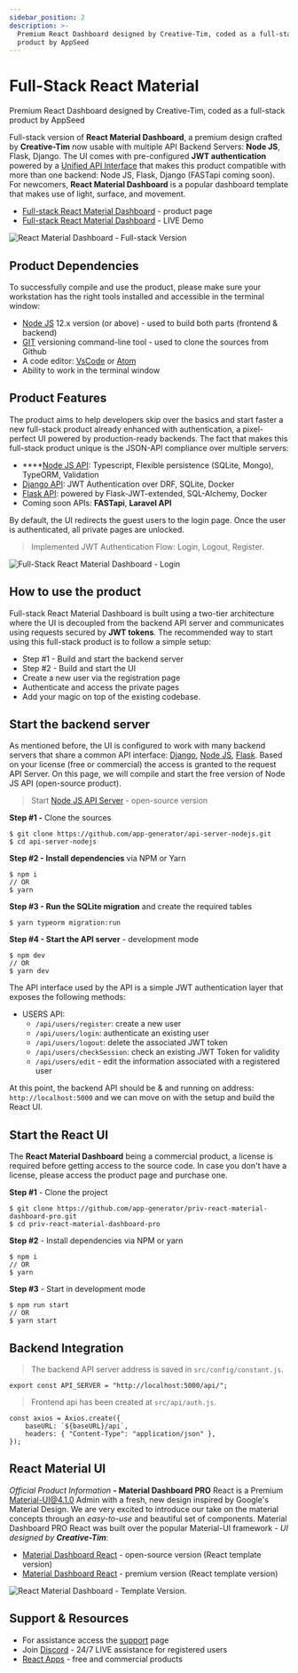 ```yaml
---
sidebar_position: 2
description: >-
  Premium React Dashboard designed by Creative-Tim, coded as a full-stack
  product by AppSeed
---
```


# Full-Stack React Material

<SubHeading> Premium React Dashboard designed by Creative-Tim, coded as a full-stack product by AppSeed </SubHeading>

Full-stack version of **React Material Dashboard**, a premium design crafted by **Creative-Tim** now usable with multiple API Backend Servers: **Node JS**, Flask, Django. The UI comes with pre-configured **JWT authentication** powered by a [Unified API Interface](../../boilerplate-code/api-server/api-unified-definition.md) that makes this product compatible with more than one backend: Node JS, Flask, Django (FASTapi coming soon). For newcomers, **React Material Dashboard** is a popular dashboard template that makes use of light, surface, and movement.

- [Full-stack React Material Dashboard](https://appseed.us/full-stack/react-material-dashboard) - product page
- [Full-stack React Material Dashboard](https://fullstack-react-material-dashboard.appseed-srv1.com/) - LIVE Demo

![React Material Dashboard - Full-stack Version](../../../static/assets/react-material-dashboard-screen.png)

## Product Dependencies

To successfully compile and use the product, please make sure your workstation has the right tools installed and accessible in the terminal window:

- [Node JS](https://nodejs.org/en/) 12.x version (or above) - used to build both parts (frontend & backend)
- [GIT](https://git-scm.com/) versioning command-line tool - used to clone the sources from Github
- A code editor: [VsCode](https://code.visualstudio.com/) or [Atom](https://atom.io/)
- Ability to work in the terminal window

## Product Features

The product aims to help developers skip over the basics and start faster a new full-stack product already enhanced with authentication, a pixel-perfect UI powered by production-ready backends. The fact that makes this full-stack product unique is the JSON-API compliance over multiple servers:

- \*\*\*\*[Node JS API](../../boilerplate-code/api-server/node-js.md): Typescript, Flexible persistence (SQLite, Mongo), TypeORM, Validation
- [Django API](../../boilerplate-code/api-server/django.md): JWT Authentication over DRF, SQLite, Docker
- [Flask API](../../boilerplate-code/api-server/flask.md): powered by Flask-JWT-extended, SQL-Alchemy, Docker
- Coming soon APIs: **FASTapi**, **Laravel API**

By default, the UI redirects the guest users to the login page. Once the user is authenticated, all private pages are unlocked.

> Implemented JWT Authentication Flow: Login, Logout, Register.

![Full-Stack React Material Dashboard - Login](../../../static/assets/fullstack-react-material-dashboard-login-xs.jpg)

## **How to use the product**

Full-stack React Material Dashboard is built using a two-tier architecture where the UI is decoupled from the backend API server and communicates using requests secured by **JWT tokens**. The recommended way to start using this full-stack product is to follow a simple setup:

- Step #1 - Build and start the backend server
- Step #2 - Build and start the UI
- Create a new user via the registration page
- Authenticate and access the private pages
- Add your magic on top of the existing codebase.

## Start the backend server

As mentioned before, the UI is configured to work with many backend servers that share a common API interface: [Django](../../boilerplate-code/api-server/django.md), [Node JS](../../boilerplate-code/api-server/node-js.md), [Flask](../../boilerplate-code/api-server/flask.md). Based on your license (free or commercial) the access is granted to the request API Server. On this page, we will compile and start the free version of Node JS API (open-source product).

> Start [Node JS API Server](../../boilerplate-code/api-server/node-js.md) - open-source version

**Step #1 -** Clone the sources

```
$ git clone https://github.com/app-generator/api-server-nodejs.git
$ cd api-server-nodejs
```

**Step #2 - Install dependencies** via NPM or Yarn

```
$ npm i
// OR
$ yarn
```

**Step #3 - Run the SQLite migration** and create the required tables

```
$ yarn typeorm migration:run
```

**Step #4 - Start the API server** - development mode

```
$ npm dev
// OR
$ yarn dev
```

The API interface used by the API is a simple JWT authentication layer that exposes the following methods:

- USERS API:
  - `/api/users/register`: create a new user
  - `/api/users/login`: authenticate an existing user
  - `/api/users/logout`: delete the associated JWT token
  - `/api/users/checkSession`: check an existing JWT Token for validity
  - `/api/users/edit` - edit the information associated with a registered user

At this point, the backend API should be & and running on address: `http://localhost:5000` and we can move on with the setup and build the React UI.

## Start the React UI

The **React Material Dashboard** being a commercial product, a license is required before getting access to the source code. In case you don't have a license, please access the product page and purchase one.

**Step #1** - Clone the project

```
$ git clone https://github.com/app-generator/priv-react-material-dashboard-pro.git
$ cd priv-react-material-dashboard-pro
```

**Step #2** - Install dependencies via NPM or yarn

```
$ npm i
// OR
$ yarn
```

**Step #3** - Start in development mode

```
$ npm run start
// OR
$ yarn start
```

## Backend Integration

> The backend API server address is saved in `src/config/constant.js`.

```
export const API_SERVER = "http://localhost:5000/api/";
```

> Frontend api has been created at `src/api/auth.js`.

```
const axios = Axios.create({
    baseURL: `${baseURL}/api`,
    headers: { "Content-Type": "application/json" },
});
```

## React Material UI

_Official Product Information_ **- Material Dashboard PRO** React is a Premium Material-UI@4.1.0 Admin with a fresh, new design inspired by Google's Material Design. We are very excited to introduce our take on the material concepts through an _easy-to-use_ and beautiful set of components. Material Dashboard PRO React was built over the popular Material-UI framework - _UI designed by **Creative-Tim**_:

- [Material Dashboard React](https://bit.ly/36LDZyo) - open-source version (React template version)
- [Material Dashboard React](https://bit.ly/3o8InNN) - premium version (React template version)

![React Material Dashboard - Template Version.](../../../static/assets/react-material-dashboard-ct.jpg)

## Support & Resources

- For assistance access the [support](https://appseed.us/support) page
- Join [Discord](https://discord.gg/fZC6hup) - 24/7 LIVE assistance for registered users
- [React Apps](https://appseed.us/apps/react) - free and commercial products
